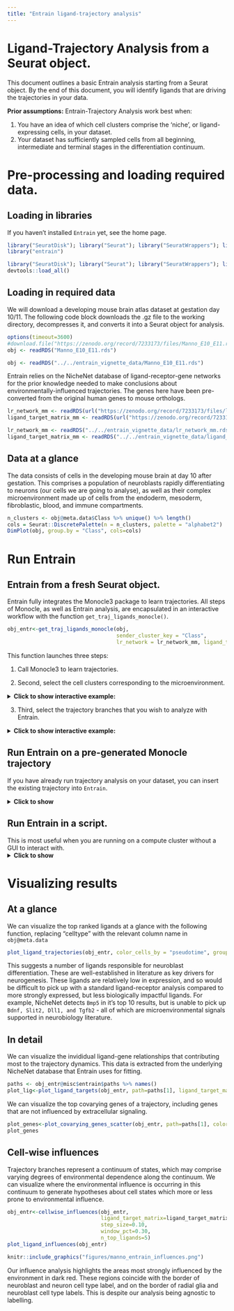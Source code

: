 ```yaml
---
title: "Entrain ligand-trajectory analysis"
---
```

# Ligand-Trajectory Analysis from a Seurat object.
This document outlines a basic Entrain analysis starting from a Seurat object. By the end of this document, you will identify ligands that are driving the trajectories in your data.

**Prior assumptions:**
Entrain-Trajectory Analysis work best when:

1. You have an idea of which cell clusters comprise the 'niche', or ligand-expressing cells, in your dataset.
2. Your dataset has sufficiently sampled cells from all beginning, intermediate and terminal stages in the differentiation continuum.

# Pre-processing and loading required data.

## Loading in libraries
If you haven't installed `Entrain` yet, see the home page.
```r
library("SeuratDisk"); library("Seurat"); library("SeuratWrappers"); library("dplyr");
library("entrain")
```
```r
library("SeuratDisk"); library("Seurat"); library("SeuratWrappers"); library("dplyr");
devtools::load_all()
```
## Loading in required data
We will download a developing mouse brain atlas dataset at gestation day 10/11. The following code block downloads the .gz file to the working directory, decompresses it, and converts it into a Seurat object for analysis.
```r
options(timeout=3600)
#download.file("https://zenodo.org/record/7233173/files/Manno_E10_E11.rds", "Manno_E10_E11.rds")
obj <- readRDS("Manno_E10_E11.rds")
```

```r
obj <- readRDS("../../entrain_vignette_data/Manno_E10_E11.rds")
```

Entrain relies on the NicheNet database of ligand-receptor-gene networks for the prior knowledge needed to make conclusions about environmentally-influenced trajectories.
The genes here have been pre-converted from the original human genes to mouse orthologs.
```r
lr_network_mm <- readRDS(url("https://zenodo.org/record/7233173/files/lr_network_mm.rds")) #
ligand_target_matrix_mm <- readRDS(url("https://zenodo.org/record/7233173/files/ligand_target_matrix_mm.rds"))
```
```r
lr_network_mm <- readRDS("../../entrain_vignette_data/lr_network_mm.rds")
ligand_target_matrix_mm <- readRDS("../../entrain_vignette_data/ligand_target_matrix_mm.rds")
```

## Data at a glance
The data consists of cells in the developing mouse brain at day 10 after gestation. This comprises a population of neuroblasts rapidly differentiating to neurons (our cells we are going to analyse), as well as their complex microenvironment made up of cells from the endoderm, mesoderm, fibroblastic, blood, and immune compartments.
```r
n_clusters <- obj@meta.data$Class %>% unique() %>% length()
cols = Seurat::DiscretePalette(n = n_clusters, palette = "alphabet2")
DimPlot(obj, group.by = "Class", cols=cols)
```

# Run Entrain 
## Entrain from a fresh Seurat object.
Entrain fully integrates the Monocle3 package to learn trajectories. All steps of Monocle, as well as Entrain analysis, are encapsulated in an interactive workflow with the function `get_traj_ligands_monocle()`.

``` r
obj_entr<-get_traj_ligands_monocle(obj,
                                   sender_cluster_key = "Class",
                                   lr_network = lr_network_mm, ligand_target_matrix=ligand_target_matrix_mm)
```

This function launches three steps:

1. Call Monocle3 to learn trajectories.

2. Second, select the cell clusters corresponding to the microenvironment.

<details>
<summary>**Click to show interactive example:** </summary>

<style>
.shiny-app-frame {
  position: relative;
  height: 800px;
  width: 950;
  margin: auto;
}
.shiny-app-frame iframe {
  width: 100%;
  height: 100%;
  border: none;
}
</style>

<div class="shiny-app-frame"> 
<iframe src="https://wunna.shinyapps.io/sender_selection_shinyapp/">
</iframe>
</div>
</details>

3. Third, select the trajectory branches that you wish to analyze with Entrain.

<details>
<summary>**Click to show interactive example:**</summary>
In this example, we can see that Monocle has captured some spurious trajectories (e.g., excessive branching in the radial glial cells) as well as some potentially biological ones (e.g., neuroblast and neurons).

Entrain allows us to analyze only the trajectories that we are confident in and discard the rest; in this case we are more confident that the neuroblast differentiation trajectory is real. This trajectory is described by the cells located in the obvious line segment in the left of the plot below. You can simulate selecting that trajectory in the interactive window.
<div class="shiny-app-frame"> 
<iframe src="https://wunna.shinyapps.io/deploy/">
</iframe>
</div>
</details>

## Run Entrain on a pre-generated Monocle trajectory
If you have already run trajectory analysis on your dataset, you can insert the existing trajectory into `Entrain`.

<details>
    <summary> **Click to show**</summary>
  If you already have a pre-generated trajectory generated with the `monocle3` package, Entrain allows you to start from that dataset instead of re-running the process. The pre-generated trajectory should have `monocle3::learn_graph()` and `monocle3::order_cells()` called on it already, and should be passed into the argument `get_traj_ligands_monocle(..., cds = monocle_cds)`
``` r
obj_entr<-get_traj_ligands_monocle(obj, cds = monocle_cds,
                                   sender_cluster_key = "Class",
                                   lr_network = lr_network_mm, ligand_target_matrix=ligand_target_matrix_mm)
```
</details>

## Run Entrain in a script.
This is most useful when you are running on a compute cluster without a GUI to interact with.
<details>
  <summary>**Click to show**</summary>
First, we will run a standard monocle workflow to learn the trajectory.
``` r
monocle_cds <- SeuratWrappers::as.cell_data_set(obj)
monocle_cds <- monocle3::preprocess_cds(cds = monocle_cds, num_dim = 10)
monocle_cds <- monocle3::reduce_dimension(cds = monocle_cds)
monocle_cds <- monocle3::cluster_cells(cds = monocle_cds, reduction_method = "UMAP")
monocle_cds <- monocle3::learn_graph(monocle_cds,
                                     use_partition = TRUE,
                                     close_loop = FALSE,
                                     learn_graph_control = list(
                                         minimal_branch_len = 5,
                                         ncenter = 50))
```

Since this is run in a script, we cannot view the trajectory interactively. Instead, the below code saves the trajectory and node labels to `.png`. You can then download the `.png` from the cluster and open it on your local machine. This allows you to validate that the trajectory makes biological sense before running Entrain analysis, and if so, shows you the node labels that you will need to run Entrain without a GUI.
```r
node_coords <- monocle_cds@principal_graph_aux$UMAP$dp_mst %>% t() %>% as.data.frame() %>%
    mutate(node = rownames(.)) %>% stats::setNames(c("x", "y", "node"))
fig<-monocle3::plot_cells(monocle_cds, color_cells_by="Class") +
    geom_point(data = node_coords, aes(x=x, y=y)) +
    ggrepel::geom_text_repel(data = node_coords, aes(x=x, y=y, label=node)
                             size=2.5)
ggsave(fig, "monocle_plot.png")
```

``` r
obj_entr<-readRDS("../../entrain_vignette_data/manno_entrain_monocle.rds")
cds <- obj_entr@misc$entrain$monocle_cds
node_coords <- cds@principal_graph_aux$UMAP$dp_mst %>% t() %>% as.data.frame() %>%
    mutate(node = rownames(.)) %>% stats::setNames(c("x", "y", "node"))
fig<-monocle3::plot_cells(cds, color_cells_by = "Class")  +
    scale_color_manual(values = cols) +
    geom_point(data = node_coords, aes(x=x, y=y),
               color = ifelse(node_coords$node == "Y_5" | node_coords$node == "Y_27", "green", "black")) +
    ggrepel::geom_text_repel(data = node_coords, aes(x=x, y=y, label=node,
                                                     size=ifelse(node == "Y_5" | node == "Y_27", "3.5", "2.5")
                                                     ), 
                             fontface=2)
fig
```

As before, we can see that Monocle has captured some spurious trajectories (e.g., excessive branching in the radial glial cells) as well as some potentially biological ones (e.g., neuroblast and neurons). 

The neuroblast trajectory we are confident in is located between nodes `Y_5` and `Y_27`. 

We have already highlighted nodes `Y_5` and `Y_27` in the plot above, but when running on your data you will have to decide which nodes denote the beginning and terminus of your trajectory of interest.

We will also define the radial glial cells at node `Y_7` as the root cells, denoting the progenitor cell types. We can then run Entrain programmatically by setting `root_pr_nodes = "Y_7"` and `path_nodes = c("Y_5", "Y_27")`.

``` r
obj_entr <- get_traj_ligands_monocle(obj, cds = monocle_cds,
                                   sender_cluster_names = c("Blood", "Endoderm", "Fibroblast",
                                                              "Immune", "Mesoderm"),
                                   sender_cluster_key = "Class",
                                   root_pr_nodes = "Y_7",
                                   path_nodes = c("Y_5", "Y_27"),
                                   lr_network=lr_network_mm, ligand_target_matrix=ligand_target_matrix_mm)
```

</details>

# Visualizing results

## At a glance
We can visualize the top ranked ligands at a glance with the following function, replacing "celltype" with the relevant column name in `obj@meta.data`

``` r
plot_ligand_trajectories(obj_entr, color_cells_by = "pseudotime", group_label_size=3)
```


This suggests a number of ligands responsible for neuroblast differentiation. These are well-established in literature as key drivers for neurogenesis. These ligands are relatively low in expression, and so would be difficult to pick up with a standard ligand-receptor analysis compared to more strongly expressed, but less biologically impactful ligands. For example, NicheNet detects `Bmp5` in it's top 10 results, but is unable to pick up `Bdnf, Slit2, Dll1, and Tgfb2` - all of which are microenvironmental signals supported in neurobiology literature.

## In detail
We can visualize the invididual ligand-gene relationships that contributing most to the trajectory dynamics. This data is extracted from the underlying NicheNet database that Entrain uses for fitting.

``` r
paths <- obj_entr@misc$entrain$paths %>% names()
plot_lig<-plot_ligand_targets(obj_entr, path=paths[1], ligand_target_matrix = ligand_target_matrix_mm)
```

We can visualize the top covarying genes of a trajectory, including genes that are not influenced by extracellular signaling.

``` r
plot_genes<-plot_covarying_genes_scatter(obj_entr, path=paths[1], color_key="Class", n_top_genes = 10)
plot_genes
```

## Cell-wise influences
Trajectory branches represent a continuum of states, which may comprise varying degrees of environmental dependence along the continuum. We can visualize where the environmental influence is occurring in this continuum to generate hypotheses about cell states which more or less prone to environmental influence.

``` r
obj_entr<-cellwise_influences(obj_entr,
                              ligand_target_matrix=ligand_target_matrix_mm,
                              step_size=0.10,
                              window_pct=0.30,
                              n_top_ligands=5)
plot_ligand_influences(obj_entr)
```
``` r
knitr::include_graphics("figures/manno_entrain_influences.png")
```

Our influence analysis highlights the areas most strongly influenced by the environment in dark red. These regions coincide with  the border of neuroblast and neuron cell type label, and on the border of radial glia and neuroblast cell type labels. This is despite our analysis being agnostic to labelling.

<!-- https://github.com/r-lib/pkgdown/issues/838 -->
